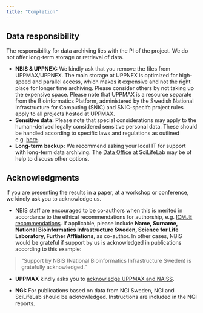 ```yaml
---
title: "Completion"
---
```


## Data responsibility

The responsibility for data archiving lies with the PI of the project. We do not offer long-term storage or retrieval of data.

- **NBIS & UPPNEX:** We kindly ask that you remove the files from UPPMAX/UPPNEX. The main storage at UPPNEX is optimized for high-speed and parallel access, which makes it expensive and not the right place for longer time archiving. Please consider others by not taking up the expensive space. Please note that UPPMAX is a resource separate from the Bioinformatics Platform, administered by the Swedish National Infrastructure for Computing (SNIC) and SNIC-specifc project rules apply to all projects hosted at UPPMAX. 
- **Sensitive data:** Please note that special considerations may apply to the human-derived legally considered sensitive personal data. These should be handled according to specific laws and regulations as outlined e.g. [here](http://nbis.se/support/human-data.html).
- **Long-term backup:** We recommend asking your local IT for support with long-term data archiving. The [Data Office](https://www.scilifelab.se/data/) at SciLifeLab may be of help to discuss other options.

## Acknowledgments

If you are presenting the results in a paper, at a workshop or conference, we kindly ask you to acknowledge us.

- NBIS staff are encouraged to be co-authors when this is merited in accordance to the ethical recommendations for authorship, e.g. [ICMJE recommendations](http://www.icmje.org/recommendations/browse/roles-and-responsibilities/defining-the-role-of-authors-and-contributors.html). If applicable, please include **Name, Surname, National Bioinformatics Infrastructure Sweden, Science for Life Laboratory, Further Affliations**, as co-author. In other cases, NBIS would be grateful if support by us is acknowledged in publications according to this example:

> "Support by NBIS (National Bioinformatics Infrastructure Sweden) is gratefully acknowledged."

- **UPPMAX** kindly asks you to [acknowledge UPPMAX and NAISS](https://www.uppmax.uu.se/support/faq/general-miscellaneous-faq/acknowledging-uppmax-and-naiss).

- **NGI:** For publications based on data from NGI Sweden, NGI and SciLifeLab should be acknowledged. Instructions are included in the NGI reports.